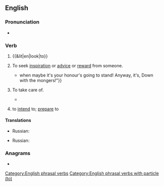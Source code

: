 ==English==

===Pronunciation===
* {{audio|en|En-au-look to.ogg|Audio (AU)}}

===Verb===
{{en-verb|*}}

# {{&lit|en|look|to}}
# {{lb|en|idiomatic}} To seek [[inspiration]] or [[advice]] or [[reward]] from someone.
#: {{ux|en|Whenever I'm upset, I '''look to''' Mary to cheer me up.}}
#* {{RQ:Weyman Chippinge Borough|I|01|passage=But the lout looked only to his market, and was not easily repulsed. ¶ "He's there, I tell you," he persisted. "And for threepence I'll get you to see him. Come on, your honour! It's many a Westminster election I've seen, and beer running, from Mr. Fox,{{...}}when maybe it's your honour's going to stand! Anyway, it's, Down with the mongers!"}}
# {{lb|en|idiomatic}} To take care of.
#* {{RQ:Hardy Far from the Madding Crowd|chapter=4|text=He thoroughly cleaned his silver watch-chain with whiting, put new lacing straps to his boots, '''looked to''' the brass eyelet-holes, went to the inmost heart of the plantation for a new walking-stick, and trimmed it vigorously on his way back;{{nb...}}.}}
# {{lb|en|idiomatic}}  to [[intend]] to; [[prepare]] to 
#: {{quote|en|Although well intentioned and in the right place, Musk’s progressive thinking may very well drive Tesla down as he '''looks to''' bite off more than he can chew…too fast.|q=2016, Harvard University press article}}


====Translations====
{{trans-top|to seek inspiration or advice or reward from someone}}
* Russian: {{t+|ru|полагаться}}
{{trans-mid}}
{{trans-bottom}}

{{trans-top|to take care of}}
* Russian: {{t+|ru|присматривать}}
{{trans-mid}}
{{trans-bottom}}

===Anagrams===
* {{anagrams|en|a=klooot|lotoko}}

[[Category:English phrasal verbs]]
[[Category:English phrasal verbs with particle (to)]]